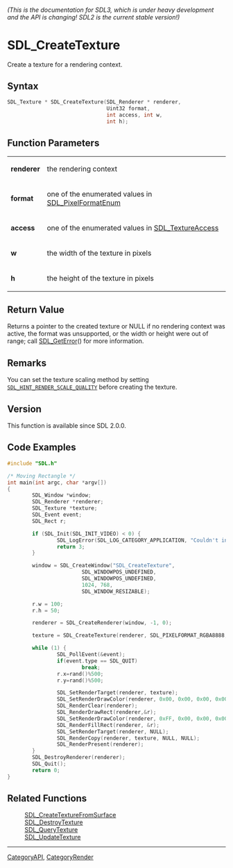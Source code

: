 ====== (This is the documentation for SDL3, which is under heavy development and the API is changing! SDL2 is the current stable version!) ======
= SDL_CreateTexture =

Create a texture for a rendering context.

== Syntax ==

<syntaxhighlight lang='c'>
SDL_Texture * SDL_CreateTexture(SDL_Renderer * renderer,
                                Uint32 format,
                                int access, int w,
                                int h);
</syntaxhighlight>

== Function Parameters ==

{|
|'''renderer'''
|the rendering context
|-
|'''format'''
|one of the enumerated values in [[SDL_PixelFormatEnum]]
|-
|'''access'''
|one of the enumerated values in [[SDL_TextureAccess]]
|-
|'''w'''
|the width of the texture in pixels
|-
|'''h'''
|the height of the texture in pixels
|}

== Return Value ==

Returns a pointer to the created texture or NULL if no rendering context
was active, the format was unsupported, or the width or height were out of
range; call [[SDL_GetError]]() for more information.

== Remarks ==

You can set the texture scaling method by setting
<code>[[SDL_HINT_RENDER_SCALE_QUALITY]]</code> before creating the texture.

== Version ==

This function is available since SDL 2.0.0.

== Code Examples ==

<syntaxhighlight lang='c++'>
#include "SDL.h"

/* Moving Rectangle */
int main(int argc, char *argv[])
{
        SDL_Window *window;
        SDL_Renderer *renderer;
        SDL_Texture *texture;
        SDL_Event event;
        SDL_Rect r;

        if (SDL_Init(SDL_INIT_VIDEO) < 0) {
                SDL_LogError(SDL_LOG_CATEGORY_APPLICATION, "Couldn't initialize SDL: %s", SDL_GetError());
                return 3;
        }

        window = SDL_CreateWindow("SDL_CreateTexture",
                        SDL_WINDOWPOS_UNDEFINED,
                        SDL_WINDOWPOS_UNDEFINED,
                        1024, 768,
                        SDL_WINDOW_RESIZABLE);

        r.w = 100;
        r.h = 50;

        renderer = SDL_CreateRenderer(window, -1, 0);

        texture = SDL_CreateTexture(renderer, SDL_PIXELFORMAT_RGBA8888, SDL_TEXTUREACCESS_TARGET, 1024, 768);

        while (1) {
                SDL_PollEvent(&event);
                if(event.type == SDL_QUIT)
                        break;
                r.x=rand()%500;
                r.y=rand()%500;

                SDL_SetRenderTarget(renderer, texture);
                SDL_SetRenderDrawColor(renderer, 0x00, 0x00, 0x00, 0x00);
                SDL_RenderClear(renderer);
                SDL_RenderDrawRect(renderer,&r);
                SDL_SetRenderDrawColor(renderer, 0xFF, 0x00, 0x00, 0x00);
                SDL_RenderFillRect(renderer, &r);
                SDL_SetRenderTarget(renderer, NULL);
                SDL_RenderCopy(renderer, texture, NULL, NULL);
                SDL_RenderPresent(renderer);
        }
        SDL_DestroyRenderer(renderer);
        SDL_Quit();
        return 0;
}

</syntaxhighlight>

== Related Functions ==

:[[SDL_CreateTextureFromSurface]]
:[[SDL_DestroyTexture]]
:[[SDL_QueryTexture]]
:[[SDL_UpdateTexture]]

----
[[CategoryAPI]], [[CategoryRender]]


